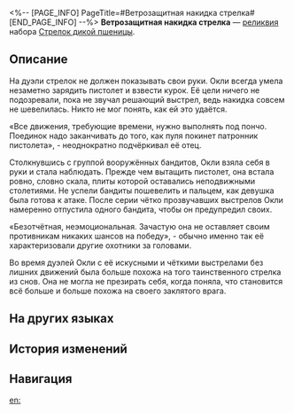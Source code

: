 <%-- [PAGE_INFO]
PageTitle=#Ветрозащитная накидка стрелка#
[END_PAGE_INFO] --%>
{{Реликвия Инфобокс
|id          = 61023
|Изображение = Предмет Ветрозащитная накидка стрелка.png
|Набор       = Стрелок дикой пшеницы
|Предмет     = Тело
|Упоминания  = 
}}
{{Описание|Выглядит как пончо с подкладкой из пуленепробиваемого волокна.}}
'''Ветрозащитная накидка стрелка''' — [[реликвия]] набора [[Стрелок дикой пшеницы]].

==Описание==
На дуэли стрелок не должен показывать свои руки. Окли всегда умела незаметно зарядить пистолет и взвести курок. Её цели ничего не подозревали, пока не звучал решающий выстрел, ведь накидка совсем не шевелилась. Никто не мог понять, как ей это удаётся.

«Все движения, требующие времени, нужно выполнять под пончо. Поединок надо заканчивать до того, как пуля покинет патронник пистолета», - неоднократно подчёркивал её отец.

Столкнувшись с группой вооружённых бандитов, Окли взяла себя в руки и стала наблюдать. Прежде чем вытащить пистолет, она встала ровно, словно скала, плиты которой оставались неподвижными столетиями. Не успели бандиты пошевелить и пальцем, как девушка была готова к атаке. После серии чётко прозвучавших выстрелов Окли намеренно отпустила одного бандита, чтобы он предупредил своих.

«Безотчётная, неэмоциональная. Зачастую она не оставляет своим противникам никаких шансов на победу», - обычно именно так её характеризовали другие охотники за головами.

Во время дуэлей Окли с её искусными и чёткими выстрелами без лишних движений была больше похожа на того таинственного стрелка из снов. Она не могла не презирать себя, когда поняла, что становится всё больше и больше похожа на своего заклятого врага.

==На других языках==
{{На других языках
|en   = Musketeer's Wind-Hunting Shawl
|zhs  = 快枪手的猎风披肩
|zht  = 快槍手的獵風披肩
|ja   = ガンマンの{{Rubi|風狩|かぜか}}りポンチョ
|ko   = 거너의 윈드헌터 망토
|es   = Poncho de caza de la pistolera
|fr   = Châle chasse-vent de mousquetaire
|ru   = Ветрозащитная накидка стрелка
|th   = Musketeer's Wind-Hunting Shawl
|vi   = Áo Choàng Săn Gió Của Thiện Xạ
|de   = Windjäger-Umhang der Musketierin
|id   = Musketeer's Wind-Hunting Shawl
|pt   = Xale de Caça ao Vento da Mosqueteira
}}

==История изменений==
{{История изменений|3.5}}

==Навигация==
{{Набор Реликвий Навбокс|Стрелок дикой пшеницы}}

[[en:]]